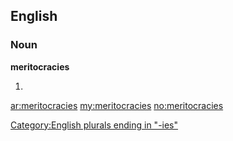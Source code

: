 ==English==

===Noun===
'''meritocracies'''

# {{plural of|[[meritocracy]]}}

[[Category:English plurals ending in "-ies"]]

[[ar:meritocracies]]
[[my:meritocracies]]
[[no:meritocracies]]
